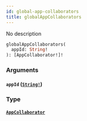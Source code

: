 ```yaml
---
id: global-app-collaborators
title: globalAppCollaborators
---
```


No description

```graphql
globalAppCollaborators(
  appId: String!
): [AppCollaborator!]!

```

### Arguments

#### `appId` ([`String!`](/graphql/scalars/string))

### Type

#### [`AppCollaborator`](/graphql/objects/app-collaborator)
